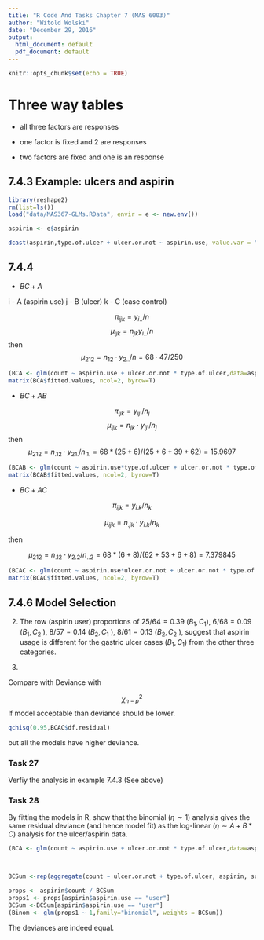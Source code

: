 ```yaml
---
title: "R Code And Tasks Chapter 7 (MAS 6003)"
author: "Witold Wolski"
date: "December 29, 2016"
output:
  html_document: default
  pdf_document: default
---
```


```r
knitr::opts_chunk$set(echo = TRUE)
```

# Three way tables

* all three factors are responses

* one factor is fixed and 2 are responses

* two factors are fixed and one is an response

## 7.4.3 Example: ulcers and aspirin

```r
library(reshape2)
rm(list=ls())
load("data/MAS367-GLMs.RData", envir = e <- new.env())

aspirin <- e$aspirin

dcast(aspirin,type.of.ulcer + ulcer.or.not ~ aspirin.use, value.var = "count")
```

## 7.4.4


* $BC+A$ 

i - A (aspirin use)
j - B (ulcer)
k - C (case control)

$$
\pi_{ijk} = y_{i..}/n
$$
$$
\mu_{ijk} = n_{jk} y_{i..}/n
$$
then
$$
\mu_{212} = n_{12} \cdot y_{2..}/n = 68 \cdot 47/250
$$


```r
(BCA <- glm(count ~ aspirin.use + ulcer.or.not * type.of.ulcer,data=aspirin,family="poisson"))
matrix(BCA$fitted.values, ncol=2, byrow=T)
```

* $BC + AB$

$$
\pi_{ijk} = y_{ij.}/n_j
$$
$$
\mu_{ijk} = n_{jk} \cdot y_{ij.}/n_j
$$
then
$$
\mu_{212} = n_{.12} \cdot y_{21.}/n_{.1.} = 
68* (25+6)/(25+6+39+62) = 15.9697
$$


```r
(BCAB <- glm(count ~ aspirin.use*type.of.ulcer + ulcer.or.not * type.of.ulcer,data=aspirin,family="poisson"))
matrix(BCAB$fitted.values, ncol=2, byrow=T)
```


* $BC + AC$

$$
\pi_{ijk} = y_{i.k}/n_k
$$

$$
\mu_{ijk} =  n_{.jk} \cdot y_{i.k}/n_k
$$

then

$$
\mu_{212} = n_{.12} \cdot y_{2.2}/n_{..2} = 
68* (6+8)/(62 + 53 + 6 + 8) = 7.379845
$$

```r
(BCAC <- glm(count ~ aspirin.use*ulcer.or.not + ulcer.or.not * type.of.ulcer,data=aspirin,family="poisson"))
matrix(BCAC$fitted.values, ncol=2, byrow=T)
```


## 7.4.6 Model Selection


2.  The row (aspirin user) proportions of $25/ 64 = 0.39$ ($B_1, C_1$), $6/68 = 0.09$ ($B_1, C_2$ ), $8/57 = 0.14$ ($B_2, C_1$ ), $8/61 = 0.13$ ($B_2, C_2$ ), suggest that aspirin usage is different for the gastric ulcer cases ($B_1, C_1$) from the other three categories.


4. 

Compare with Deviance with

$$
\chi^2_{n-p}
$$
If model acceptable than deviance should be lower.

```r
qchisq(0.95,BCAC$df.residual)

```

but all the models have higher deviance.


### Task 27 
Verfiy the analysis in example 7.4.3 (See above)

### Task 28

By fitting the models in R, show that the binomial $(\eta \sim 1)$ analysis gives the same residual deviance (and hence model fit) as the log-linear $(\eta  \sim A + B * C)$ analysis for the ulcer/aspirin data.


```r
(BCA <- glm(count ~ aspirin.use + ulcer.or.not * type.of.ulcer,data=aspirin,family="poisson"))



BCSum <-rep(aggregate(count ~ ulcer.or.not + type.of.ulcer, aspirin, sum )$count,each=2)

props <- aspirin$count / BCSum
props1 <- props[aspirin$aspirin.use == "user"]
BCSum <-BCSum[aspirin$aspirin.use == "user"]
(Binom <- glm(props1 ~ 1,family="binomial", weights = BCSum))

```

The deviances are indeed equal.